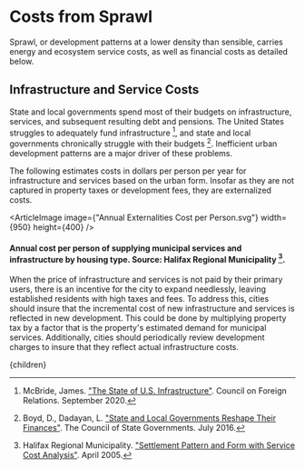


# Costs from Sprawl

Sprawl, or development patterns at a lower density than sensible, carries energy and ecosystem service costs, as well as financial costs as detailed below.

## Infrastructure and Service Costs
State and local governments spend most of their budgets on infrastructure, services, and subsequent resulting debt and pensions. The United States struggles to adequately fund infrastructure [^4], and state and local governments chronically struggle with their budgets [^1]. Inefficient urban development patterns are a major driver of these problems.

The following estimates costs in dollars per person per year for infrastructure and services based on the urban form. Insofar as they are not captured in property taxes or development fees, they are externalized costs.

<ArticleImage image={"Annual Externalities Cost per Person.svg"} width={950} height={400} />
#### Annual cost per person of supplying municipal services and infrastructure by housing type. Source: Halifax Regional Municipality [^3].

When the price of infrastructure and services is not paid by their primary users, there is an incentive for the city to expand needlessly, leaving established residents with high taxes and fees. To address this, cities should insure that the incremental cost of new infrastructure and services is reflected in new development. This could be done by multiplying property tax by a factor that is the property's estimated demand for municipal services. Additionally, cities should periodically review development charges to insure that they reflect actual infrastructure costs.

<DevelopmentFeesShouldIncludeInfrastructureAndServiceSolution />

[^1]: Boyd, D., Dadayan, L. ["State and Local Governments Reshape Their Finances"](http://knowledgecenter.csg.org/kc/content/state-and-local-governments-reshape-their-finances). The Council of State Governments. July 2016.

[^2]: City of Sunnyvale. ["Development Impact Fees"](https://www.sunnyvale.ca.gov/home/showpublisheddocument/1632/637820855201870000). August 2022.

[^3]: Halifax Regional Municipality. ["Settlement Pattern and Form with Service Cost Analysis"](http://usa.streetsblog.org/wp-content/uploads/sites/5/2015/03/Halifax-data.pdf). April 2005.

[^4]: McBride, James. ["The State of U.S. Infrastructure"](https://www.cfr.org/backgrounder/state-us-infrastructure). Council on Foreign Relations. September 2020.

[^5]: Willdan Financial Services. ["City of Cudahy Development Impact Fee Study"](https://www.cityofcudahy.com/DocumentCenter/View/774/Development-Impact-Fees). April 2021.

  <Article 
    focusAreaUrl={focusAreaUrl} 
    hierarchy={hierarchy} 
    site={site}
  >
    {children}
  </Article>